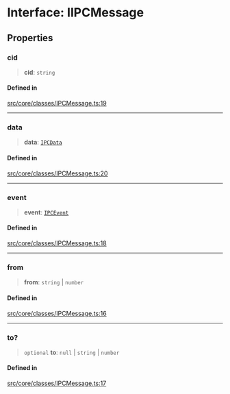 # Interface: IIPCMessage

## Properties

### cid

> **cid**: `string`

#### Defined in

[src/core/classes/IPCMessage.ts:19](https://github.com/justheimsk/cordium.js/blob/1bf2a638b90afa5ef4b22005e7b70c138a2c2b3e/src/core/classes/IPCMessage.ts#L19)

***

### data

> **data**: [`IPCData`](IPCData.mdx)

#### Defined in

[src/core/classes/IPCMessage.ts:20](https://github.com/justheimsk/cordium.js/blob/1bf2a638b90afa5ef4b22005e7b70c138a2c2b3e/src/core/classes/IPCMessage.ts#L20)

***

### event

> **event**: [`IPCEvent`](../type-aliases/IPCEvent.mdx)

#### Defined in

[src/core/classes/IPCMessage.ts:18](https://github.com/justheimsk/cordium.js/blob/1bf2a638b90afa5ef4b22005e7b70c138a2c2b3e/src/core/classes/IPCMessage.ts#L18)

***

### from

> **from**: `string` \| `number`

#### Defined in

[src/core/classes/IPCMessage.ts:16](https://github.com/justheimsk/cordium.js/blob/1bf2a638b90afa5ef4b22005e7b70c138a2c2b3e/src/core/classes/IPCMessage.ts#L16)

***

### to?

> `optional` **to**: `null` \| `string` \| `number`

#### Defined in

[src/core/classes/IPCMessage.ts:17](https://github.com/justheimsk/cordium.js/blob/1bf2a638b90afa5ef4b22005e7b70c138a2c2b3e/src/core/classes/IPCMessage.ts#L17)
